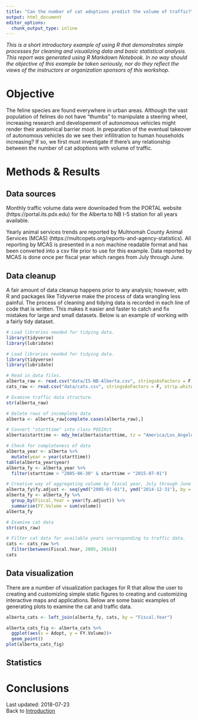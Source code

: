 ```yaml
---
title: "Can the number of cat adoptions predict the volume of traffic?"
output: html_document
editor_options: 
  chunk_output_type: inline
---
```


_This is a short introductory example of using R that demonstrates simple processes for cleaning and visualizing data and basic statistical analysis. This report was generated using R Markdown Notebook. In no way should the objective of this example be taken seriously, nor do they reflect the views of the instructors or organization sponsors of this workshop._

# Objective
The feline species are found everywhere in urban areas. Although the vast population of felines do not have "thumbs" to manipulate a steering wheel, increasing research and developement of autonomous vehicles might render their anatomical barrier moot. In preparation of the eventual takeover of autonomous vehicles do we see their infilitration to human households increasing? If so, we first must investigate if there's any relationship between the number of cat adoptions with volume of traffic.

# Methods & Results
## Data sources
Monthly traffic volume data were downloaded from the PORTAL website (https://portal.its.pdx.edu) for the Alberta to NB I-5 station for all years available.

Yearly animal services trends are reported by Multnomah County Animal Services (MCAS) (https://multcopets.org/reports-and-agency-statistics). All reporting by MCAS is presented in a non machine readable format and has been converted into a csv file prior to use for this example. Data reported by MCAS is done once per fiscal year which ranges from July through June.

## Data cleanup
A fair amount of data cleanup happens prior to any analysis; however, with R and packages like Tidyverse make the process of data wrangling less painful. The process of cleaning and tidying data is recorded in each line of code that is written. This makes it easier and faster to catch and fix mistakes for large and small datasets. Below is an example of working with a fairly tidy dataset.
```r
# Load libraries needed for tidying data.
library(tidyverse)
library(lubridate)
```
```r
# Load libraries needed for tidying data.
library(tidyverse)
library(lubridate)
```

```r
# Read in data files.
alberta_raw <- read.csv("data/I5-NB-Alberta.csv", stringsAsFactors = F, strip.white = T)
cats_raw <- read.csv("data/cats.csv", stringsAsFactors = F, strip.white = T)
```
```r
# Examine traffic data structure.
str(alberta_raw)

# Delete rows of incomplete data
alberta <- alberta_raw[complete.cases(alberta_raw),]

# Convert "starttime" into class POSIXct
alberta$starttime <- mdy_hm(alberta$starttime, tz = "America/Los_Angeles")

# Check for completeness of data
alberta_year <- alberta %>%
  mutate(year = year(starttime))
table(alberta_year$year)
alberta_fy <- alberta_year %>%
  filter(starttime > "2005-06-30" & starttime < "2015-07-01")

# Creative way of aggregating volume by fiscal year, July through June
alberta_fy$fy.adjust <- seq(ymd("2005-01-01"), ymd("2014-12-31"), by = "month")
alberta_fy <- alberta_fy %>%
  group_by(Fiscal.Year = year(fy.adjust)) %>%
  summarise(FY.Volume = sum(volume))
alberta_fy
```
```r
# Examine cat data
str(cats_raw)

# Filter cat data for available years corresponding to traffic data.
cats <- cats_raw %>%
  filter(between(Fiscal.Year, 2005, 2014))
cats
```

## Data visualization
There are a number of visualization packages for R that allow the user to creating and customizing simple static figures to creating and customizing interactive maps and applications. Below are some basic examples of generating plots to examine the cat and traffic data.

```r
alberta_cats <- left_join(alberta_fy, cats, by = "Fiscal.Year")

alberta_cats_fig <- alberta_cats %>%
  ggplot(aes(x = Adopt, y = FY.Volume))+
  geom_point()
plot(alberta_cats_fig)
```

## Statistics

# Conclusions

Last updated: 2018-07-23  
Back to [Introduction](https://github.com/TC-piRatecat-2018/Introduction)